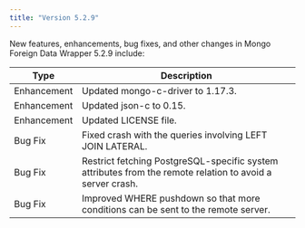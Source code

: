 ```yaml
---
title: "Version 5.2.9"
---
```


New features, enhancements, bug fixes, and other changes in Mongo Foreign Data Wrapper 5.2.9 include:

| Type        | Description                                  |
| ----------- |--------------------------------------------- |
| Enhancement | Updated mongo-c-driver to 1.17.3. |
| Enhancement | Updated json-c to 0.15.       |
| Enhancement | Updated LICENSE file.                        |
| Bug Fix     | Fixed crash with the queries involving LEFT JOIN LATERAL. |
| Bug Fix     | Restrict fetching PostgreSQL-specific system attributes from the remote relation to avoid a server crash. |
| Bug Fix     | Improved WHERE pushdown so that more conditions can be sent to the remote server. |






